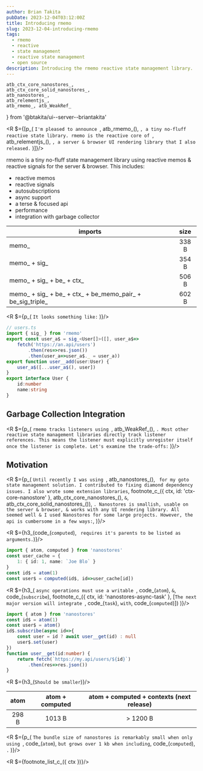 ```yaml
---
author: Brian Takita
pubDate: 2023-12-04T03:12:00Z
title: Introducing rmemo
slug: 2023-12-04-introducing-rmemo
tags:
  - rmemo
  - reactive
  - state management
  - reactive state management
  - open source
description: Introducing the rmemo reactive state management library.
---
```

	atb_ctx_core_nanostores_,
	atb_ctx_core_solid_nanostores_,
	atb_nanostores_,
	atb_relementjs_,
	atb_rmemo_, atb_WeakRef_
} from '@btakita/ui--server--briantakita'

<R $={[p_(
	`I'm pleased to announce `, atb_rmemo_(), `, a tiny no-fluff reactive state library. rmemo is the reactive core
	of `, atb_relementjs_(), `, a server & browser UI rendering library that I also released.`
)]}/>

rmemo is a tiny no-fluff state management library using reactive memos & reactive signals for the server &
browser. This includes:

- reactive memos
- reactive signals
- autosubscriptions
- async support
- a terse & focused api
- performance
- integration with garbage collector

| imports                                                    | size  |
|------------------------------------------------------------|:-----:|
| memo_                                                      | 338 B |
| memo_ + sig_                                               | 354 B |
| memo_ + sig_ + be_ + ctx_                                  | 506 B |
| memo_ + sig_ + be_ + ctx_ + be_memo_pair_ + be_sig_triple_ | 602 B |


<R $={p_(
	`It looks something like:`
)}/>

```ts
// users.ts
import { sig_ } from 'rmemo'
export const user_a$ = sig_<User[]>([], user_a$=>
	fetch('https://an.api/users')
		.then(res=>res.json())
		.then(user_a=>user_a$._ = user_a))
export function user__add(user:User) {
	user_a$([...user_a$(), user])
}
export interface User {
	id:number
	name:string
}
```

## Garbage Collection Integration

<R $={p_(
	`rmemo tracks listeners using `, atb_WeakRef_(), `. Most other reactive state management libraries directly track
	listener references. This means the listener must explicitly unregister itself once the listener is complete.
	Let's examine the trade-offs:`
)}/>

## Motivation

<R $={p_(
	`Until recently I was using `, atb_nanostores_(), ` for my goto state management solution. I contributed to fixing
	diamond dependency issues. I also wrote some extension libraries`,
	footnote_c_({ ctx, id: 'ctx-core-nanostore' }, atb_ctx_core_nanostores_(), ` & `, atb_ctx_core_solid_nanostores_()),
	`. Nanostores is smallish, usable on the server & browser, & works with any UI rendering library. All seemed well
	& I used Nanostores for some large projects. However, the api is cumbersome in a few ways:`,
)}/>

<R $={h3_(code_(`computed`), ` requires it's parents to be listed as arguments.`)}/>

```ts
import { atom, computed } from 'nanostores'
const user_cache = {
	1: { id: 1, name: `Joe Blo` }
}
const id$ = atom(1)
const user$ = computed(id$, id=>user_cache[id])
```

<R $={h3_(
	`async operations must use a writable `, code_(`atom`), ` & `, code_(`subscribe`),
	footnote_c_({ ctx, id: 'nanostores-async-task' },
		[`The next major version will integrate `, code_(`task`), ` with `, code_(`computed`)])
)}/>

```ts
import { atom } from 'nanostores'
const id$ = atom(1)
const user$ = atom()
id$.subscribe(async id=>{
	const user = id ? await user__get(id) : null
	user$.set(user)
})
function user__get(id:number) {
	return fetch(`https://my.api/users/${id}`)
		.then(res=>res.json())
}
```

<R $={h3_(`Should be smaller`)}/>

| atom  | atom + computed | atom + computed + contexts (next release) |
|:----: |:---------------:|:-----------------------------------------:|
| 298 B | 1013 B          | > 1200 B                                  |

<R $={p_(
	`The bundle size of nanostores is remarkably small when only using `, code_(`atom`), ` but grows over 1 kb when
	including `, code_(`computed`), `.`
)}/>

<R $={footnote_list_c_({ ctx })}/>
